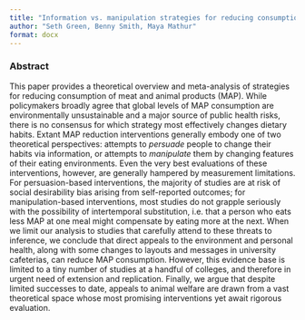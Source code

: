 ```yaml
---
title: "Information vs. manipulation strategies for reducing consumption of meat and animal products"
author: "Seth Green, Benny Smith, Maya Mathur"
format: docx
---
```


### Abstract

This paper provides a theoretical overview and meta-analysis of strategies for reducing consumption of meat and animal products (MAP). While policymakers broadly agree that global levels of MAP consumption are environmentally unsustainable and a major source of public health risks, there is no consensus for which strategy most effectively changes dietary habits. Extant MAP reduction interventions generally embody one of two theoretical perspectives: attempts to *persuade* people to change their habits via information, or attempts to *manipulate* them by changing features of their eating environments. Even the very best evaluations of these interventions, however, are generally hampered by  measurement limitations. For persuasion-based interventions, the majority of studies are at risk of social desirability bias arising from self-reported outcomes; for manipulation-based interventions, most studies do not grapple seriously with the possibility of intertemporal substitution, i.e. that a person who eats less MAP at one meal might compensate by eating more at the next. When we limit our analysis to studies that carefully attend to these threats to inference, we conclude that direct appeals to the environment and personal health, along with some changes to layouts and messages in university cafeterias, can reduce MAP consumption. However, this evidence base is limited to a tiny number of studies at a handful of colleges, and therefore in urgent need of extension and replication. Finally, we argue that despite limited successes to date, appeals to animal welfare are drawn from a vast theoretical space whose most promising interventions yet await rigorous evaluation.
